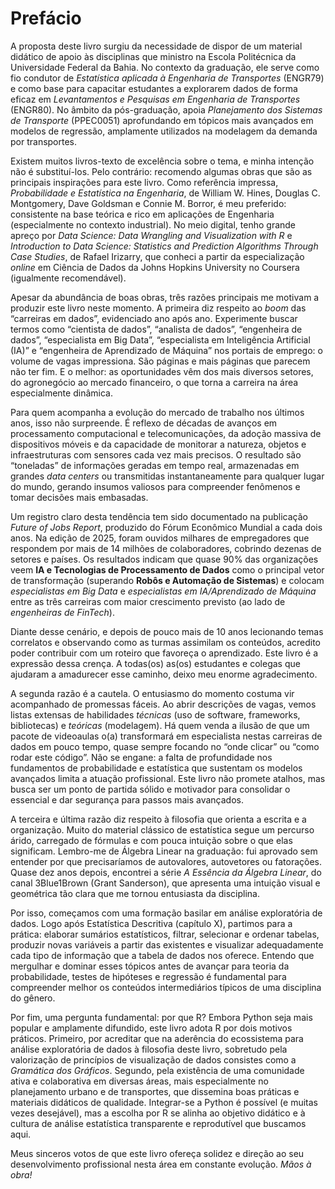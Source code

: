 # Prefácio {.unnumbered}

A proposta deste livro surgiu da necessidade de dispor de um material didático de apoio às disciplinas que ministro na Escola Politécnica da Universidade Federal da Bahia. No contexto da graduação, ele serve como fio condutor de *Estatística aplicada à Engenharia de Transportes* (ENGR79) e como base para capacitar estudantes a explorarem dados de forma eficaz em *Levantamentos e Pesquisas em Engenharia de Transportes* (ENGR80). No âmbito da pós-graduação, apoia *Planejamento dos Sistemas de Transporte* (PPEC0051) aprofundando em tópicos mais avançados em modelos de regressão, amplamente utilizados na modelagem da demanda por transportes.

Existem muitos livros-texto de excelência sobre o tema, e minha intenção não é substituí-los. Pelo contrário: recomendo algumas obras que são as principais inspirações para este livro. Como referência impressa, *Probabilidade e Estatística na Engenharia*, de William W. Hines, Douglas C. Montgomery, Dave Goldsman e Connie M. Borror, é meu preferido: consistente na base teórica e rico em aplicações de Engenharia (especialmente no contexto industrial). No meio digital, tenho grande apreço por *Data Science: Data Wrangling and Visualization with R* e *Introduction to Data Science: Statistics and Prediction Algorithms Through Case Studies*, de Rafael Irizarry, que conheci a partir da especialização *online* em Ciência de Dados da Johns Hopkins University no Coursera (igualmente recomendável).

Apesar da abundância de boas obras, três razões principais me motivam a produzir este livro neste momento. A primeira diz respeito ao *boom* das “carreiras em dados”, evidenciado ano após ano. Experimente buscar termos como “cientista de dados”, “analista de dados”, “engenheira de dados”, “especialista em Big Data”, “especialista em Inteligência Artificial (IA)” e “engenheira de Aprendizado de Máquina” nos portais de emprego: o volume de vagas impressiona. São páginas e mais páginas que parecem não ter fim. E o melhor: as oportunidades vêm dos mais diversos setores, do agronegócio ao mercado financeiro, o que torna a carreira na área especialmente dinâmica.

Para quem acompanha a evolução do mercado de trabalho nos últimos anos, isso não surpreende. É reflexo de décadas de avanços em processamento computacional e telecomunicações, da adoção massiva de dispositivos móveis e da capacidade de monitorar a natureza, objetos e infraestruturas com sensores cada vez mais precisos. O resultado são “toneladas” de informações geradas em tempo real, armazenadas em grandes *data centers* ou transmitidas instantaneamente para qualquer lugar do mundo, gerando insumos valiosos para compreender fenômenos e tomar decisões mais embasadas. <!--A capa icônica da revista The Economist captura esse espírito ao destacar os “dados” como o recurso mais valioso do mundo, com as grandes empresas de tecnologia figurando como plataformas de extração (o “petróleo” do século passado).-->

Um registro claro desta tendência tem sido documentado na publicação  *Future of Jobs Report*, produzido do Fórum Econômico Mundial a cada dois anos. Na edição de 2025, foram ouvidos milhares de empregadores que respondem por mais de 14 milhões de colaboradores, cobrindo dezenas de setores e países. Os resultados indicam que quase 90% das organizações veem **IA e Tecnologias de Processamento de Dados** como o principal vetor de transformação (superando **Robôs e Automação de Sistemas**) e colocam *especialistas em Big Data* e *especialistas em IA/Aprendizado de Máquina* entre as três carreiras com maior crescimento previsto (ao lado de *engenheiras de FinTech*).

Diante desse cenário, e depois de pouco mais de 10 anos lecionando temas correlatos e observando como as turmas assimilam os conteúdos, acredito poder contribuir com um roteiro que favoreça o aprendizado. Este livro é a expressão dessa crença. A todas(os) as(os) estudantes e colegas que ajudaram a amadurecer esse caminho, deixo meu enorme agradecimento.

A segunda razão é a cautela. O entusiasmo do momento costuma vir acompanhado de promessas fáceis. Ao abrir descrições de vagas, vemos listas extensas de habilidades *técnicas* (uso de software, frameworks, bibliotecas) e *teóricas* (modelagem). Há quem venda a ilusão de que um pacote de videoaulas o(a) transformará em especialista nestas carreiras de dados em pouco tempo, quase sempre focando no “onde clicar” ou “como rodar este código”. Não se engane: a falta de profundidade nos fundamentos de probabilidade e estatística que sustentam os modelos avançados limita a atuação profissional. Este livro não promete atalhos, mas busca ser um ponto de partida sólido e motivador para consolidar o essencial e dar segurança para passos mais avançados.

A terceira e última razão diz respeito à filosofia que orienta a escrita e a organização. Muito do material clássico de estatística segue um percurso árido, carregado de fórmulas e com pouca intuição sobre o que elas significam. Lembro-me de Álgebra Linear na graduação: fui aprovado sem entender por que precisaríamos de autovalores, autovetores ou fatorações. Quase dez anos depois, encontrei a série *A Essência da Álgebra Linear*, do canal 3Blue1Brown (Grant Sanderson), que apresenta uma intuição visual e geométrica tão clara que me tornou entusiasta da disciplina.

Por isso, começamos com uma formação basilar em análise exploratória de dados. Logo após Estatística Descritiva (capítulo X), partimos para a prática: elaborar sumários estatísticos, filtrar, selecionar e ordenar tabelas, produzir novas variáveis a partir das existentes e visualizar adequadamente cada tipo de informação que a tabela de dados nos oferece. Entendo que mergulhar e dominar esses tópicos antes de avançar para teoria da probabilidade, testes de hipóteses e regressão é fundamental para compreender melhor os conteúdos intermediários típicos de uma disciplina do gênero.

Por fim, uma pergunta fundamental: por que R? Embora Python seja mais popular e amplamente difundido, este livro adota R por dois motivos práticos. Primeiro, por acreditar que na aderência do ecossistema para análise exploratória de dados à filosofia deste livro, sobretudo pela valorização de princípios de visualização de dados consistes como a *Gramática dos Gráficos*. Segundo, pela existência de uma comunidade ativa e colaborativa em diversas áreas, mais especialmente no planejamento urbano e de transportes, que dissemina boas práticas e materiais didáticos de qualidade. Integrar-se a Python é possível (e muitas vezes desejável), mas a escolha por R se alinha ao objetivo didático e à cultura de análise estatística transparente e reprodutível que buscamos aqui.


Meus sinceros votos de que este livro ofereça solidez e direção ao seu desenvolvimento profissional nesta área em constante evolução. *Mãos à obra!*
